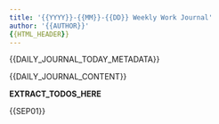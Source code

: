 ```yaml
---
title: '{{YYYY}}-{{MM}}-{{DD}} Weekly Work Journal'
author: '{{AUTHOR}}'
{{HTML_HEADER}}
---
```





{{DAILY_JOURNAL_TODAY_METADATA}}




{{DAILY_JOURNAL_CONTENT}}





__EXTRACT_TODOS_HERE__



{{SEP01}}



